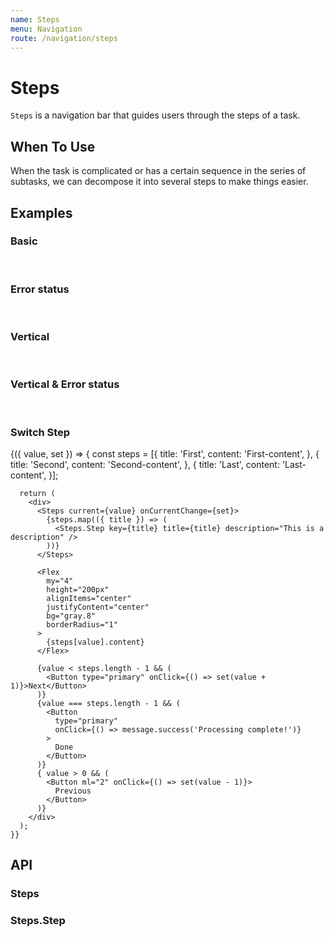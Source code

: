 ```yaml
---
name: Steps
menu: Navigation
route: /navigation/steps
---
```





# Steps

`Steps` is a navigation bar that guides users through the steps of a task.


## When To Use

When the task is complicated or has a certain sequence in the series of subtasks, we can decompose it into several steps to make things easier.

## Examples

### Basic

<Playground>
  <Steps current={1}>
    <Steps.Step title="Finished" description="This is a description" />
    <Steps.Step title="In Progress" description="This is a description" />
    <Steps.Step title="Waiting" description="This is a description" />
  </Steps>
  <br/>
  <Steps current={1}>
    <Steps.Step title="Finished" />
    <Steps.Step title="In Progress" />
    <Steps.Step title="Waiting" />
  </Steps>
</Playground>

### Error status

<Playground>
  <Steps current={1}>
    <Steps.Step title="Finished" description="This is a description" />
    <Steps.Step status="error" title="In Progress" description="This is a description" />
    <Steps.Step title="Waiting" description="This is a description" />
  </Steps>
  <br/>
  <Steps current={1}>
    <Steps.Step title="Finished" />
    <Steps.Step status="error" title="In Progress" />
    <Steps.Step title="Waiting" />
  </Steps>
</Playground>

### Vertical

<Playground>
  <Steps current={1} direction="vertical">
    <Steps.Step title="Finished" description="This is a description" />
    <Steps.Step title="In Progress" description="This is a description" />
    <Steps.Step title="Waiting" description="This is a description" />
  </Steps>
  <br/>
  <Steps current={1} direction="vertical">
    <Steps.Step title="Finished" />
    <Steps.Step title="In Progress" />
    <Steps.Step title="Waiting" />
  </Steps>
</Playground>

### Vertical & Error status

<Playground>
  <Steps current={1} direction="vertical">
    <Steps.Step title="Finished" description="This is a description" />
    <Steps.Step status="error" title="In Progress" description="This is a description" />
    <Steps.Step title="Waiting" description="This is a description" />
  </Steps>
  <br/>
  <Steps current={1} direction="vertical">
    <Steps.Step title="Finished" />
    <Steps.Step status="error" title="In Progress" />
    <Steps.Step title="Waiting" />
  </Steps>
</Playground>

### Switch Step

<Playground>
  <Value initial={0}>
    {({ value, set }) => {
      const steps = [{
        title: 'First',
        content: 'First-content',
      }, {
        title: 'Second',
        content: 'Second-content',
      }, {
        title: 'Last',
        content: 'Last-content',
      }];

      return (
        <div>
          <Steps current={value} onCurrentChange={set}>
            {steps.map(({ title }) => (
              <Steps.Step key={title} title={title} description="This is a description" />
            ))}
          </Steps>

          <Flex
            my="4"
            height="200px"
            alignItems="center"
            justifyContent="center"
            bg="gray.8"
            borderRadius="1"
          >
            {steps[value].content}
          </Flex>

          {value < steps.length - 1 && (
            <Button type="primary" onClick={() => set(value + 1)}>Next</Button>
          )}
          {value === steps.length - 1 && (
            <Button
              type="primary"
              onClick={() => message.success('Processing complete!')}
            >
              Done
            </Button>
          )}
          { value > 0 && (
            <Button ml="2" onClick={() => set(value - 1)}>
              Previous
            </Button>
          )}
        </div>
      );
    }}
  </Value>
</Playground>

## API

### Steps

<PropsTable of={Steps} />

### Steps.Step

<PropsTable of={Step} />
